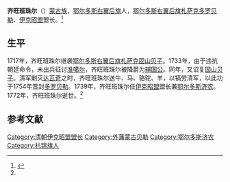 '''齐旺班珠尔'''（{{bd|？||1772年|}}）[[蒙古族|蒙古族]]，[[鄂尔多斯右翼后旗|鄂尔多斯右翼后旗]]人，[[鄂尔多斯右翼后旗|鄂尔多斯右翼后旗]][[札萨克|札萨克]][[多罗贝勒|多罗贝勒]]、[[伊克昭盟|伊克昭盟]]盟长。<ref name=cjsh>{{Cite web |url=http://www.cjshl.com/news/view/79# |title=陵寝管理官员济农，成吉思汗陵，2007-08-26 |access-date=2013-06-05 |archive-url=https://web.archive.org/web/20140714165629/http://www.cjshl.com/news/view/79# |archive-date=2014-07-14 |dead-url=yes }}</ref>

==生平==
1717年，齐旺班珠尔继袭[[鄂尔多斯右翼后旗|鄂尔多斯右翼后旗]][[札萨克|札萨克]][[固山贝子|固山贝子]]。1733年，由于违抗朝廷命令，未出兵征讨[[准噶尔|准噶尔]]，齐旺班珠尔被降爵为[[辅国公|辅国公]]。同年，又诏复[[固山贝子|固山贝子]]。清军剿灭[[达瓦奇|达瓦奇]]之时，齐旺班珠尔送牛、马、骆驼、羊，以犒劳清军，以此功于1754年晋封[[多罗贝勒|多罗贝勒]]。1739年，齐旺班珠尔任[[伊克昭盟|伊克昭盟]]盟长兼[[鄂尔多斯济农|鄂尔多斯济农]]。1772年，齐旺班珠尔逝世。<ref name=cjsh/>

==参考文献==
{{reflist}}
{{伊克昭盟盟长|清}}

[[Category:清朝伊克昭盟盟长|Category:清朝伊克昭盟盟长]]
[[Category:外藩蒙古贝勒|Category:外藩蒙古贝勒]]
[[Category:鄂尔多斯济农|Category:鄂尔多斯济农]]
[[Category:杭锦旗人|Category:杭锦旗人]]